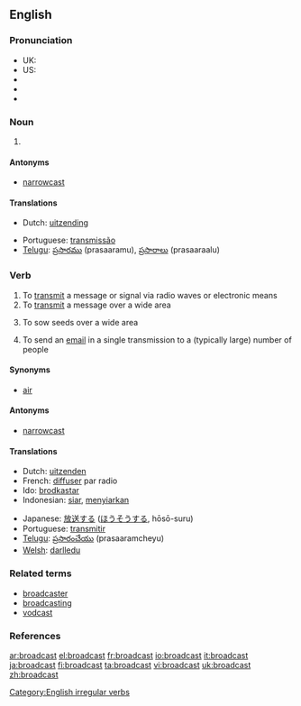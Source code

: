 ==English==

===Pronunciation===
*UK: {{IPA|/ˈbrɔːdkɑːst/}}
*US: {{IPA|/ˈbɹʌdkæst/}}
*{{SAMPA|/"brAdk{st/}}
*{{audio|en-us-broadcast.ogg|Audio (US)}}
*{{audio|en-ca-broadcast.ogg|Audio (CA)}}

===Noun===
{{en-noun}}

# {{substub}}

====Antonyms====
*[[narrowcast]]

====Translations====
{{top}}
*Dutch: [[uitzending]]
{{mid}}
*Portuguese: [[transmissão]] {{f}}
*[[Telugu]]: [[ప్రసారము]] (prasaaramu), {{p}} [[ప్రసారాలు]] (prasaaraalu)
{{bottom}}

===Verb===
{{en-verb|broadcasts|broadcasting|broadcast}}

# To [[transmit]] a message or signal via radio waves or electronic means
# To [[transmit]] a message over a wide area
# {{archaic}} To sow seeds over a wide area
# To send an [[email]] in a single transmission to a (typically large) number of people

====Synonyms====
*[[air]]

====Antonyms====
*[[narrowcast]]

====Translations====
{{top}}
*Dutch: [[uitzenden]]
*French: [[diffuser]] par radio
*Ido: [[brodkastar]]
*Indonesian: [[siar]], [[siar|menyiarkan]]
{{mid}}
*Japanese: [[放送]]する ([[ほうそう]]する, hōsō-suru)
*Portuguese: [[transmitir]]
*[[Telugu]]: [[ప్రసారంచేయు]] (prasaaramcheyu)
*[[Welsh]]: [[darlledu]]
{{bottom}}

===Related terms===
*[[broadcaster]]
*[[broadcasting]]
*[[vodcast]]

===References===
{{R:Century 1911}}
{{R:Webster 1913}}

[[Category:English irregular verbs]]

[[ar:broadcast]]
[[el:broadcast]]
[[fr:broadcast]]
[[io:broadcast]]
[[it:broadcast]]
[[ja:broadcast]]
[[fi:broadcast]]
[[ta:broadcast]]
[[vi:broadcast]]
[[uk:broadcast]]
[[zh:broadcast]]